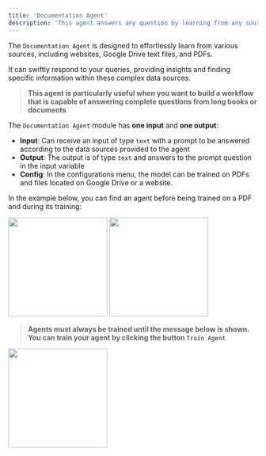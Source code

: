 ```yaml
---
title: 'Documentation Agent'
description: 'This agent answers any question by learning from any source you give it.'
---
```


The `Documentation Agent` is designed to effortlessly learn from various sources, including websites, Google Drive text files, and PDFs. 

It can swiftly respond to your queries, providing insights and finding specific information within these complex data sources.

>**This agent is particularly useful when you want to build a workflow that is capable of answering complete questions from long books or documents**

The `Documentation Agent` module has **one input** and **one output**:

- **Input**: Can receive an input of type `text` with a prompt to be answered according to the data sources provided to the agent
- **Output**: The output is of type `text` and answers to the prompt question in the input variable
- **Config**: In the configurations menu, the model can be trained on PDFs and files located on Google Drive or a website.

In the example below, you can find an agent before being trained on a PDF and during its training:

<img height="200" src="/DAPDF.png" />

<img height="200" src="/DAPDFT.png" />

>**Agents must always be trained until the message below is shown. You can train your agent by clicking the button `Train Agent`**

<img height="200" src="/Trained.png" />